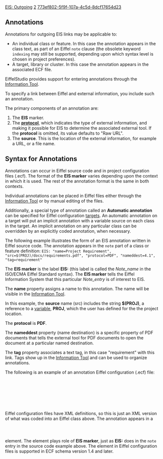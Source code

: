 [[Property:title|EIS: Outgoing]]
[[Property:weight|2]]
[[Property:uuid|773ef802-5f9f-107a-4c5d-8dcf17654d23]]
==Annotations==

Annotations for outgoing EIS links may be applicable to:
*  An individual class or feature. In this case the annotation appears in the class text, as part of an Eiffel <code>note</code> clause (the obsolete keyword <code>indexing</code> may still be supported, depending upon which syntax level is chosen in project preferences).
*  A target, library or cluster. In this case the annotation appears in the associated ECF file. 

EiffelStudio provides support for entering annotations through the [[Information Tool|Information Tool]]. 

To specify a link between Eiffel and external information, you include such an annotation. 

The primary components of an annotation are: 
#  The '''EIS''' marker. 
#  The '''[[Protocols|protocol]]''', which indicates the type of external information, and making it possible for EIS to determine the associated external tool. If the '''protocol''' is omitted, its value defaults to "Raw URL".
#  The '''source'''. This is the location of the external information, for example a URL, or a file name. 

==Syntax for Annotations==

Annotations can occur in Eiffel source code and in project configuration files (.ecf). The format of the '''EIS marker''' varies depending upon the context in which it is used. The rest of the annotation format is the same in both contexts.

Individual annotations can be placed in Eiffel files either through the [[Information Tool]] or by manual editing of the files. 

Additionally, a special type of annotation called an '''Automatic annotation''' can be specified for Eiffel configuration [[general target options|targets]]. An automatic annotation on a target will put an implicit annotation with a variable source on each class in the target. An implicit annotation on any particular class can be overridden by an explicitly coded annotation, when necessary.

The following example illustrates the form of an EIS annotation written in Eiffel source code. The annotation appears in the <code>note</code> part of a class or feature definition:
<code lang="text">
EIS: "name=Project Requirement", "src=$(PROJ)/docs/requirements.pdf", "protocol=PDF", "nameddest=4.1", "tag=requirement"
</code>

The '''EIS marker''' is the label '''EIS:''' (this label is called the ''Note_name'' in the ISO/ECMA Eiffel Standard syntax). The '''EIS marker''' tells the Eiffel Information System that this particular ''Note_entry'' is of interest to EIS. 

The '''name''' property assigns a name to this annotation. The name will be visible in the [[Information Tool]].

In this example, the '''source''' name (src) includes the string '''$(PROJ)''', a reference to a [[Variable Definition|variable]], '''PROJ''', which the user has defined for the the project location. 

The '''protocol''' is '''PDF'''. 

The '''nameddest''' property (name destination) is a specific property of PDF documents that tells the external tool for PDF documents to open the document at a particular named destination. 

The '''tag''' property associates a text tag, in this case "requirement" with this link. Tags show up in the [[Information Tool]] and can be used to organize annotations. 

The following is an example of an annotation  Eiffel configuration (.ecf) file: 

<code lang="text">
<note> 
    <EIS protocol="pdf" name="Project Requirement" src="$(PROJ)/docs/requirements.pdf" nameddest="4.1"/>
</note>
</code>

Eiffel configuration files have XML definitions, so this is just an XML version of what was coded into an Eiffel class above. The annotation appears in a <code lang="text"><note/></code> element. The '''<code lang="text"><EIS/></code>''' element plays role of '''EIS marker''', just as '''EIS:''' does in the <code>note</code> entry in the source code example above. The '''<code lang="text"><EIS/></code>''' element in Eiffel configuration files is supported in ECF schema version 1.4 and later.


{{seealso|<br/>
[[Variable Definition|Variable Definition]]  }}




